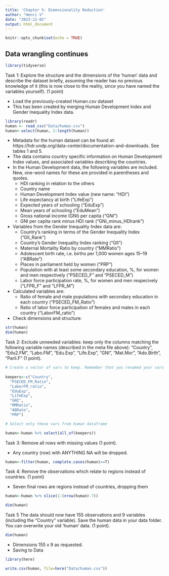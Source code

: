 ```yaml
---
title: 'Chapter 5: Dimensionality Reduction'
author: "Henri V"
date: "2023-12-02"
output: html_document
---
```


```r
knitr::opts_chunk$set(echo = TRUE)
```

## Data wrangling continues


```r
library(tidyverse)
```

Task 1: Explore the structure and the dimensions of the 'human' data and describe the dataset briefly, assuming the reader has no previous knowledge of it (this is now close to the reality, since you have named the variables yourself). (1 point)


* Load the previously-created Human.csv dataset
* This has been created by merging Human Development Index and Gender Inequality Index data. 

```r
library(readr)
human <- read_csv("Data/human.csv")
human<-select(human, 2:length(human))
```


* Metadata for the human dataset can be found at: https://hdr.undp.org/data-center/documentation-and-downloads. See tables 1 and 5.  
* The data contains country specific information on Human Development Index values, and associated variables describing the countries. 
* In the Human Development data, the following variables are included. New, one-word names for these are provided in parentheses and quotes.
  * HDI ranking in relation to the others
  * Country name
  * Human Development Index value (new name: "HDI")  		
  * Life expectancy at birth ("LifeExp")		
  * Expected years of schooling ("EduExp")		
  * Mean years of schooling ("EduMean")		
  * Gross national income (GNI) per capita ("GNI")		
  * GNI per capita rank minus HDI rank ("GNI_minus_HDIrank")
* Variables from the Gender Inequality Index data are:
  * Country's ranking in terms of the Gender Inequality Index ("GII_Rank")
  * Country's Gender Inequality Index ranking ("GII") 
  * Maternal Mortality Ratio by country ("MMRatio")
  * Adolescent birth rate, i.e. births per 1,000 women ages 15–19 ("ABRate")
  * Places in parliament held by women ("PRP")
  * Population with at least some secondary education, %, for women and men respectively ("PSECED_F" and "PSECED_M") 
  * Labor force participation rate, %, for women and men respecively ("LFPR_F" and "LFPR_M")
* Calculated variables are:
  * Ratio of female and male populations with secondary education in each country ("PSECED_FM_Ratio")
  * Ratio of labor force participation of females and males in each country ("LaborFM_ratio")
  
  
* Check dimensions and structure:   
```r
str(human)
dim(human)    
```

Task 2: Exclude unneeded variables: keep only the columns matching the following variable names (described in the meta file above):  "Country", "Edu2.FM", "Labo.FM", "Edu.Exp", "Life.Exp", "GNI", "Mat.Mor", "Ado.Birth", "Parli.F" (1 point).


```r

# Create a vector of vars to keep. Remember that you renamed your vars differently, copypasting the above names into a vector won't work: 
  
keepers<-c("Country",
  "PSECED_FM_Ratio",
  "LaborFM_ratio",
  "EduExp",
  "LifeExp",
  "GNI",
  "MMRatio",
  "ABRate",
  "PRP")

# Select only these vars from human dataframe

human<-human %>% select(all_of(keepers))
```

Task 3: Remove all rows with missing values (1 point).

* Any country (row) with ANYTHING NA will be dropped. 

```r

human<-filter(human, complete.cases(human)==T)

```

Task 4: Remove the observations which relate to regions instead of countries. (1 point)

* Seven final rows are regions instead of countries, dropping them 

```r
human<-human %>% slice(1:(nrow(human)-7))

```

```r
dim(human)
```

Task 5 The data should now have 155 observations and 9 variables (including the "Country" variable). Save the human data in your data folder. You can overwrite your old ‘human’ data. (1 point).


```r
dim(human)
```

* Dimensions 155 x 9 as requested. 
* Saving to Data


```r

library(here)

write.csv(human, file=here("Data/human.csv"))

```




